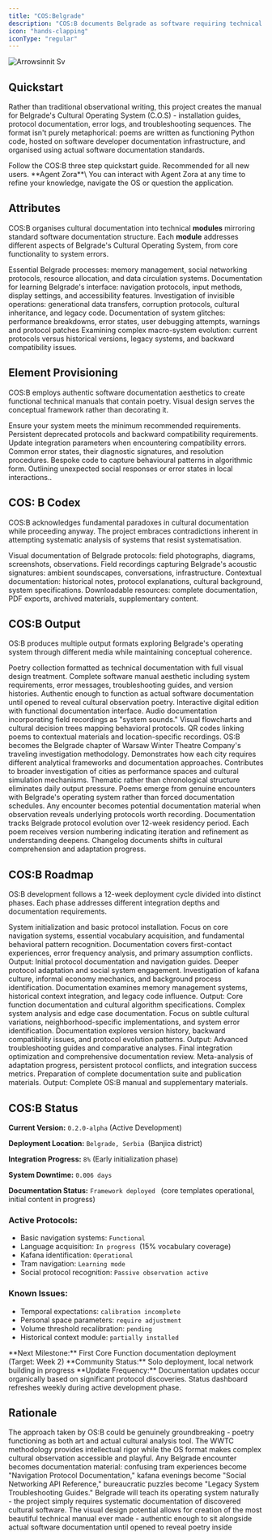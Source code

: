 ```yaml
---
title: "COS:Belgrade"
description: "COS:B documents Belgrade as software requiring technical specifications. Poetry written as Python code functions as protocol documentation, troubleshooting guides, and system analysis. A cultural investigation hosted on developer infrastructure, treating displacement as debugging and integration as installation."
icon: "hands-clapping"
iconType: "regular"
---
```


![Arrowsinnit Sv](/images/Arrowsinnit.svg)

## Quickstart

Rather than traditional observational writing, this project creates the manual for Belgrade's Cultural Operating System (C.O.S) - installation guides, protocol documentation, error logs, and troubleshooting sequences. The format isn't purely metaphorical: poems are written as functioning Python code, hosted on software developer documentation infrastructure, and organised using actual software documentation standards.

<Card title="Start here" icon="rocket" horizontal href="/quickstart">
  Follow the COS:B three step quickstart guide. Recommended for all new users.
</Card>

<Tip>
  **Agent Zora**\
  You can interact with Agent Zora at any time to refine your knowledge, navigate the OS or question the application.
</Tip>

## Attributes

COS:B organises cultural documentation into technical **modules** mirroring standard software documentation structure. Each **module** addresses different aspects of Belgrade's Cultural Operating System, from core functionality to system errors.

<Columns cols={2}>
  <Card title="Core Functions" icon="atom-simple" iconType="regular" href="/development">
    Essential Belgrade processes: memory management, social networking protocols, resource allocation, and data circulation systems.
  </Card>
  <Card title="User Interface" icon="fill-drip" iconType="regular" href="/essentials/settings">
    Documentation for learning Belgrade's interface: navigation protocols, input methods, display settings, and accessibility features.
  </Card>
  <Card title="Background Processes" icon="arrow-progress" iconType="regular" href="/essentials/navigation">
    Investigation of invisible operations: generational data transfers, corruption protocols, cultural inheritance, and legacy code.
  </Card>
  <Card title="System Errors" icon="bug" iconType="regular" href="/api-reference/introduction">
    Documentation of system glitches: performance breakdowns, error states, user debugging attempts, warnings and protocol patches
  </Card>
  <Card title="Version History" icon="rectangle-history" iconType="regular">
    Examining complex macro-system evolution: current protocols versus historical versions, legacy systems, and backward compatibility issues.
  </Card>
</Columns>

## Element Provisioning

COS:B employs authentic software documentation aesthetics to create functional technical manuals that contain poetry. Visual design serves the conceptual framework rather than decorating it.

<Columns cols={2}>
  <Card title="System Requirements" icon="solar-system" iconType="regular" href="/essentials/markdown">
    Ensure your system meets the minimum recommended requirements.
  </Card>
  <Card title="Changelogs" icon="shoe-prints" iconType="regular" href="/essentials/code">
    Persistent deprecated protocols and backward compatibility requirements.
  </Card>
  <Card title="Error Messages" icon="hexagon-exclamation" iconType="regular" href="/essentials/images">
    Update integration parameters when encountering compatibility errors.
  </Card>
  <Card title="Troubleshooting" icon="cauldron" iconType="regular" href="/essentials/reusable-snippets">
    Common error states, their diagnostic signatures, and resolution procedures.
  </Card>
  <Card title="Code Snippets" icon="badge-check" iconType="regular">
    Bespoke code to capture behavioural patterns in algorithmic form.
  </Card>
  <Card title="Cultural Misunderstandings" icon="phone-volume" iconType="regular">
    Outlining unexpected social responses or error states in local interactions..
  </Card>
</Columns>

## COS: B Codex

COS:B acknowledges fundamental paradoxes in cultural documentation while proceeding anyway. The project embraces contradictions inherent in attempting systematic analysis of systems that resist systematisation.

<Columns cols={2}>
  <Card title="Imagery" icon="image" iconType="regular" href="/essentials/markdown">
    Visual documentation of Belgrade protocols: field photographs, diagrams, screenshots, observations.
  </Card>
  <Card title="Audio" icon="headphones-simple" iconType="regular" href="/essentials/code">
    Field recordings capturing Belgrade's acoustic signatures: ambient soundscapes, conversations, infrastructure.
  </Card>
  <Card title="Snippets" icon="recycle" iconType="regular" href="/essentials/images">
    Contextual documentation: historical notes, protocol explanations, cultural background, system specifications.
  </Card>
  <Card title="Downloads" icon="file-circle-check" iconType="regular" href="/essentials/reusable-snippets">
    Downloadable resources: complete documentation, PDF exports, archived materials, supplementary content.
  </Card>
</Columns>

## COS:B Output

OS:B produces multiple output formats exploring Belgrade's operating system through different media while maintaining conceptual coherence.

<AccordionGroup>
  <Accordion title="Primary Publication" icon="eye" iconType="regular">
    Poetry collection formatted as technical documentation with full visual design treatment. Complete software manual aesthetic including system requirements, error messages, troubleshooting guides, and version histories. Authentic enough to function as actual software documentation until opened to reveal cultural observation poetry.
  </Accordion>
  <Accordion title="Supplementary Material" icon="books" iconType="regular">
    Interactive digital edition with functional documentation interface. Audio documentation incorporating field recordings as "system sounds." Visual flowcharts and cultural decision trees mapping behavioral protocols. QR codes linking poems to contextual materials and location-specific recordings.
  </Accordion>
  <Accordion title="WWTC Integration" icon="masks-theater" iconType="regular">
    OS:B becomes the Belgrade chapter of Warsaw Winter Theatre Company's traveling investigation methodology. Demonstrates how each city requires different analytical frameworks and documentation approaches. Contributes to broader investigation of cities as performance spaces and cultural simulation mechanisms.
  </Accordion>
  <Accordion title="Timeline Flexibility" icon="timeline" iconType="regular">
    Thematic rather than chronological structure eliminates daily output pressure. Poems emerge from genuine encounters with Belgrade's operating system rather than forced documentation schedules. Any encounter becomes potential documentation material when observation reveals underlying protocols worth recording.
  </Accordion>
  <Accordion title="Version Control" icon="lightbulb-gear" iconType="regular">
    Documentation tracks Belgrade protocol evolution over 12-week residency period. Each poem receives version numbering indicating iteration and refinement as understanding deepens. Changelog documents shifts in cultural comprehension and adaptation progress.
  </Accordion>
</AccordionGroup>

## COS:B Roadmap

OS:B development follows a 12-week deployment cycle divided into distinct phases. Each phase addresses different integration depths and documentation requirements.

<Steps>
  <Step title="Phase 01: Initial Boot (Weeks 1 - 3)" icon="code-branch" iconType="regular">
    System initialization and basic protocol installation. Focus on core navigation systems, essential vocabulary acquisition, and fundamental behavioral pattern recognition. Documentation covers first-contact experiences, error frequency analysis, and primary assumption conflicts. Output: Initial protocol documentation and navigation guides.
  </Step>
  <Step title="Phase 02: Core Integration (Weeks 4 - 7)" icon="code-fork" iconType="regular" stepNumber={2}>
    Deeper protocol adaptation and social system engagement. Investigation of kafana culture, informal economy mechanics, and background process identification. Documentation examines memory management systems, historical context integration, and legacy code influence. Output: Core function documentation and cultural algorithm specifications.
  </Step>
  <Step title="Phase 03: Advanced Protocols (Weeks 8 - 10)" icon="code-merge" iconType="regular">
    Complex system analysis and edge case documentation. Focus on subtle cultural variations, neighborhood-specific implementations, and system error identification. Documentation explores version history, backward compatibility issues, and protocol evolution patterns. Output: Advanced troubleshooting guides and comparative analyses.
  </Step>
  <Step title="Phase 04: System Refinement (Weeks 11 - 12)" icon="code-commit" iconType="regular">
    Final integration optimization and comprehensive documentation review. Meta-analysis of adaptation progress, persistent protocol conflicts, and integration success metrics. Preparation of complete documentation suite and publication materials. Output: Complete OS:B manual and supplementary materials.
  </Step>
</Steps>

## COS:B Status

**Current Version:** `0.2.0-alpha` (Active Development)

**Deployment Location:** `Belgrade, Serbia `(Banjica district)

**Integration Progress:** `8%` (Early initialization phase)

**System Downtime:** `0.006 days `

**Documentation Status:** `Framework deployed ` (core templates operational, initial content in progress)

### **Active Protocols:**

- Basic navigation systems: `Functional`
- Language acquisition: `In progress `(15% vocabulary coverage)
- Kafana identification: `Operational`
- Tram navigation: `Learning mode`
- Social protocol recognition: `Passive observation active`

### **Known Issues:**

- Temporal expectations: `calibration incomplete`
- Personal space parameters: `require adjustment`
- Volume threshold recalibration: `pending`
- Historical context module: `partially installed`

<Info>
  **Next Milestone:** First Core Function documentation deployment (Target: Week 2)
</Info>

<Info>
  **Community Status:** Solo deployment, local network building in progress
</Info>

<Note>
  **Update Frequency:** Documentation updates occur organically based on significant protocol discoveries. Status dashboard refreshes weekly during active development phase.
</Note>

## Rationale

The approach taken by OS:B could be genuinely groundbreaking - poetry functioning as both art and actual cultural analysis tool. The WWTC methodology provides intellectual rigor while the OS format makes complex cultural observation accessible and playful. Any Belgrade encounter becomes documentation material: confusing tram experiences become "Navigation Protocol Documentation," kafana evenings become "Social Networking API Reference," bureaucratic puzzles become "Legacy System Troubleshooting Guides." Belgrade will teach its operating system naturally - the project simply requires systematic documentation of discovered cultural software. The visual design potential allows for creation of the most beautiful technical manual ever made - authentic enough to sit alongside actual software documentation until opened to reveal poetry inside